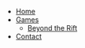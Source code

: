- [Home](/ "Welcome to the World of Memory")
- [Games](/books/ "List of books")
  - [Beyond the Rift](/books/template/ "Beyond the Rift")
- [Contact](/contact/ "Let's chat")
